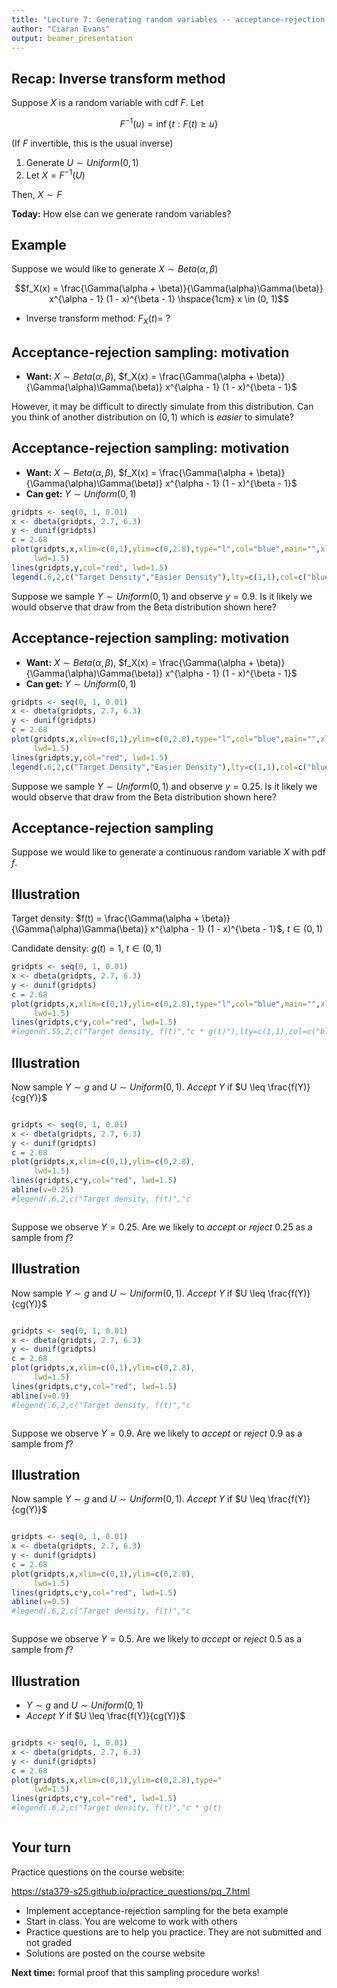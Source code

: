 ```yaml
---
title: "Lecture 7: Generating random variables -- acceptance-rejection sampling"
author: "Ciaran Evans"
output: beamer_presentation
---
```


## Recap: Inverse transform method

Suppose $X$ is a random variable with cdf $F$. Let

$$F^{-1}(u)=\inf\{t:F(t) \geq u\}$$

(If $F$ invertible, this is the usual inverse)

1. Generate $U \sim Uniform(0, 1)$
2. Let $X = F^{-1}(U)$

Then, $X \sim F$

\bigskip

**Today:** How else can we generate random variables?

## Example

Suppose we would like to generate $X \sim Beta(\alpha, \beta)$

$$f_X(x) = \frac{\Gamma(\alpha + \beta)}{\Gamma(\alpha)\Gamma(\beta)} x^{\alpha - 1} (1 - x)^{\beta - 1} \hspace{1cm} x \in (0, 1)$$

* Inverse transform method: $F_X(t) = \ ?$

\vspace{3cm}

## Acceptance-rejection sampling: motivation

* **Want:** $X \sim Beta(\alpha, \beta)$, $f_X(x) = \frac{\Gamma(\alpha + \beta)}{\Gamma(\alpha)\Gamma(\beta)} x^{\alpha - 1} (1 - x)^{\beta - 1}$

However, it may be difficult to directly simulate from this distribution. Can you think of another distribution on $(0, 1)$ which is *easier* to simulate?

\vspace{4cm}

## Acceptance-rejection sampling: motivation

* **Want:** $X \sim Beta(\alpha, \beta)$, $f_X(x) = \frac{\Gamma(\alpha + \beta)}{\Gamma(\alpha)\Gamma(\beta)} x^{\alpha - 1} (1 - x)^{\beta - 1}$
* **Can get:** $Y \sim Uniform(0, 1)$

```r
gridpts <- seq(0, 1, 0.01)
x <- dbeta(gridpts, 2.7, 6.3)
y <- dunif(gridpts)
c = 2.68
plot(gridpts,x,xlim=c(0,1),ylim=c(0,2.8),type="l",col="blue",main="",xlab="",ylab="",
     lwd=1.5)
lines(gridpts,y,col="red", lwd=1.5)
legend(.6,2,c("Target Density","Easier Density"),lty=c(1,1),col=c("blue","red"))
```

Suppose we sample $Y \sim Uniform(0, 1)$ and observe $y = 0.9$. Is it likely we would observe that draw from the Beta distribution shown here?

## Acceptance-rejection sampling: motivation

* **Want:** $X \sim Beta(\alpha, \beta)$, $f_X(x) = \frac{\Gamma(\alpha + \beta)}{\Gamma(\alpha)\Gamma(\beta)} x^{\alpha - 1} (1 - x)^{\beta - 1}$
* **Can get:** $Y \sim Uniform(0, 1)$

```r
gridpts <- seq(0, 1, 0.01)
x <- dbeta(gridpts, 2.7, 6.3)
y <- dunif(gridpts)
c = 2.68
plot(gridpts,x,xlim=c(0,1),ylim=c(0,2.8),type="l",col="blue",main="",xlab="",ylab="",
     lwd=1.5)
lines(gridpts,y,col="red", lwd=1.5)
legend(.6,2,c("Target Density","Easier Density"),lty=c(1,1),col=c("blue","red"))
```

Suppose we sample $Y \sim Uniform(0, 1)$ and observe $y = 0.25$. Is it likely we would observe that draw from the Beta distribution shown here?

## Acceptance-rejection sampling

Suppose we would like to generate a continuous random variable $X$ with pdf $f$.

\vspace{6cm}

## Illustration

Target density: $f(t) = \frac{\Gamma(\alpha + \beta)}{\Gamma(\alpha)\Gamma(\beta)} x^{\alpha - 1} (1 - x)^{\beta - 1}$, $t \in (0, 1)$

Candidate density: $g(t) = 1$, $t \in (0, 1)$

```r
gridpts <- seq(0, 1, 0.01)
x <- dbeta(gridpts, 2.7, 6.3)
y <- dunif(gridpts)
c = 2.68
plot(gridpts,x,xlim=c(0,1),ylim=c(0,2.8),type="l",col="blue",main="",xlab="",ylab="",
     lwd=1.5)
lines(gridpts,c*y,col="red", lwd=1.5)
#legend(.55,2,c("Target density, f(t)","c * g(t)"),lty=c(1,1),col=c("blue","red"))
```

## Illustration

Now sample $Y \sim g$ and $U \sim Uniform(0, 1)$. *Accept* $Y$ if $U \leq \frac{f(Y)}{cg(Y)}$

:::: {.columns}

::: {.column width="60%"}

```r
gridpts <- seq(0, 1, 0.01)
x <- dbeta(gridpts, 2.7, 6.3)
y <- dunif(gridpts)
c = 2.68
plot(gridpts,x,xlim=c(0,1),ylim=c(0,2.8),type="l",col="blue",main="",xlab="",ylab="",
     lwd=1.5)
lines(gridpts,c*y,col="red", lwd=1.5)
abline(v=0.25)
#legend(.6,2,c("Target density, f(t)","c * g(t)"),lty=c(1,1),col=c("blue","red"))
```

:::

::: {.column width="40%"}

:::

::::

Suppose we observe $Y = 0.25$. Are we likely to *accept* or *reject* 0.25 as a sample from $f$?

## Illustration

Now sample $Y \sim g$ and $U \sim Uniform(0, 1)$. *Accept* $Y$ if $U \leq \frac{f(Y)}{cg(Y)}$

:::: {.columns}

::: {.column width="60%"}

```r
gridpts <- seq(0, 1, 0.01)
x <- dbeta(gridpts, 2.7, 6.3)
y <- dunif(gridpts)
c = 2.68
plot(gridpts,x,xlim=c(0,1),ylim=c(0,2.8),type="l",col="blue",main="",xlab="",ylab="",
     lwd=1.5)
lines(gridpts,c*y,col="red", lwd=1.5)
abline(v=0.9)
#legend(.6,2,c("Target density, f(t)","c * g(t)"),lty=c(1,1),col=c("blue","red"))
```

:::

::: {.column width="40%"}

:::

::::

Suppose we observe $Y = 0.9$. Are we likely to *accept* or *reject* 0.9 as a sample from $f$?


## Illustration

Now sample $Y \sim g$ and $U \sim Uniform(0, 1)$. *Accept* $Y$ if $U \leq \frac{f(Y)}{cg(Y)}$

:::: {.columns}

::: {.column width="60%"}

```r
gridpts <- seq(0, 1, 0.01)
x <- dbeta(gridpts, 2.7, 6.3)
y <- dunif(gridpts)
c = 2.68
plot(gridpts,x,xlim=c(0,1),ylim=c(0,2.8),type="l",col="blue",main="",xlab="",ylab="",
     lwd=1.5)
lines(gridpts,c*y,col="red", lwd=1.5)
abline(v=0.5)
#legend(.6,2,c("Target density, f(t)","c * g(t)"),lty=c(1,1),col=c("blue","red"))
```

:::

::: {.column width="40%"}

:::

::::

Suppose we observe $Y = 0.5$. Are we likely to *accept* or *reject* 0.5 as a sample from $f$?



## Illustration

* $Y \sim g$ and $U \sim Uniform(0, 1)$
* *Accept* $Y$ if $U \leq \frac{f(Y)}{cg(Y)}$

:::: {.columns}

::: {.column width="70%"}

```r
gridpts <- seq(0, 1, 0.01)
x <- dbeta(gridpts, 2.7, 6.3)
y <- dunif(gridpts)
c = 2.68
plot(gridpts,x,xlim=c(0,1),ylim=c(0,2.8),type="l",col="blue",main="",xlab="",ylab="",
     lwd=1.5)
lines(gridpts,c*y,col="red", lwd=1.5)
#legend(.6,2,c("Target density, f(t)","c * g(t)"),lty=c(1,1),col=c("blue","red"))
```

:::

::: {.column width="30%"}

:::

::::


## Your turn

Practice questions on the course website:

[https://sta379-s25.github.io/practice_questions/pq_7.html](https://sta379-s25.github.io/practice_questions/pq_7.html)

* Implement acceptance-rejection sampling for the beta example
* Start in class. You are welcome to work with others
* Practice questions are to help you practice. They are not submitted and not graded
* Solutions are posted on the course website

**Next time:** formal proof that this sampling procedure works!


